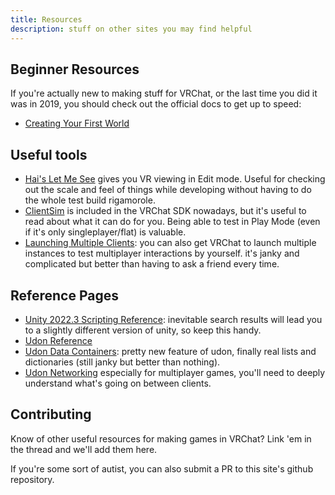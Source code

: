 ```yaml
---
title: Resources
description: stuff on other sites you may find helpful
---
```


## Beginner Resources

If you're actually new to making stuff for VRChat, or the last time you did it was in 2019, you should check out the official docs to get up to speed:

- [Creating Your First World](https://creators.vrchat.com/worlds/creating-your-first-world/)

## Useful tools

- [Hai's Let Me See](https://docs.hai-vr.dev/docs/products/let-me-see) gives you VR viewing in Edit mode. Useful for checking out the scale and feel of things while developing without having to do the whole test build rigamorole.
- [ClientSim](https://creators.vrchat.com/worlds/clientsim/) is included in the VRChat SDK nowadays, but it's useful to read about what it can do for you. Being able to test in Play Mode (even if it's only singleplayer/flat) is valuable.
- [Launching Multiple Clients](https://creators.vrchat.com/worlds/udon/using-build-test): you can also get VRChat to launch multiple instances to test multiplayer interactions by yourself. it's janky and complicated but better than having to ask a friend every time.

## Reference Pages

- [Unity 2022.3 Scripting Reference](https://docs.unity3d.com/2022.3/Documentation/ScriptReference/index.html): inevitable search results will lead you to a slightly different version of unity, so keep this handy.
- [Udon Reference](https://creators.vrchat.com/worlds/udon/)
- [Udon Data Containers](https://creators.vrchat.com/worlds/udon/data-containers/): pretty new feature of udon, finally real lists and dictionaries (still janky but better than nothing).
- [Udon Networking](https://creators.vrchat.com/worlds/udon/networking/) especially for multiplayer games, you'll need to deeply understand what's going on between clients.

## Contributing

Know of other useful resources for making games in VRChat? Link 'em in the thread and we'll add them here.

If you're some sort of autist, you can also submit a PR to this site's github repository.
